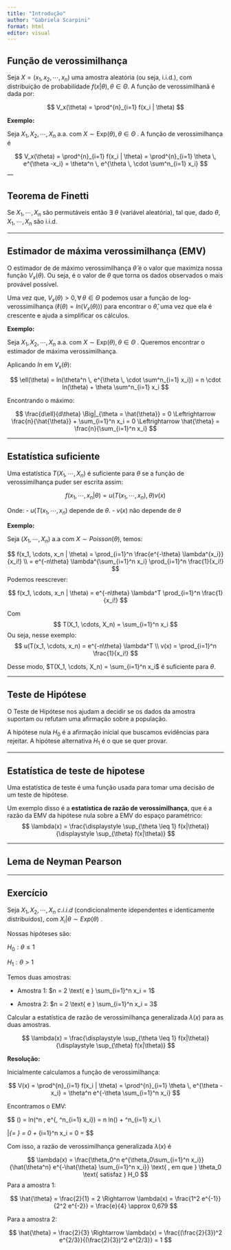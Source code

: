```yaml
---
title: "Introdução"
author: "Gabriela Scarpini"
format: html
editor: visual
---
```


## Função de verossimilhança 

Seja $X = (x_1, x_2, \cdots, x_n)$ uma amostra aleatória (ou seja, i.i.d.), com distribuição de probabilidade $f(x| \theta), \, \theta \in \Theta$. A função de verossimilhanã é dada por:

$$
V_x(\theta) = \prod^{n}_{i=1} f(x_i | \theta)
$$

**Exemplo:**

Seja $X_1, X_2, \cdots, X_n$ a.a. com $X \sim \text{Exp}(\theta), \, \theta \in \Theta$ . A função de verossimilhança é

$$
V_x(\theta) = \prod^{n}_{i=1} f(x_i | \theta) = \prod^{n}_{i=1} \theta \, e^{\theta -x_i} = \theta^n \, e^{\theta \, \cdot \sum^n_{i=1} x_i}
$$
---

## Teorema de Finetti 

Se $X_1, \cdots, X_n$ são permutáveis então $\exists$ $\theta$ (variável aleatória), tal que, dado $\theta$, $X_1, \cdots, X_n$ são i.i.d.

---

## Estimador de máxima verossimilhança (EMV)

O estimador de de máximo verossimilhança $\hat{\theta}$ é o valor que maximiza nossa função $V_x(\theta)$. Ou seja, é o valor de $\theta$ que torna os dados observados o mais provável possível.

Uma vez que, $V_x(\theta) > 0, \, \forall \, \theta \in \Theta$ podemos usar a função de log-verossimilhança ($\ell(\theta) = ln(V_x(\theta))$) para encontrar o $\hat{\theta}$, uma vez que ela é crescente e ajuda a simplificar os cálculos.

**Exemplo:**

Seja $X_1, X_2, \cdots, X_n$ a.a. com $X \sim \text{Exp}(\theta), \, \theta \in \Theta$ . Queremos encontrar o estimador de máxima verossimilhança.

Aplicando $ln$ em $V_x(\theta)$:

$$
\ell(\theta) = ln(\theta^n \, e^{\theta \, \cdot \sum^n_{i=1} x_i})
= n \cdot ln(\theta) + \theta \sum^n_{i=1} x_i
$$

Encontrando o máximo:

$$
\frac{d\ell}{d\theta} \Big|_{\theta = \hat{\theta}} = 0 \Leftrightarrow 
\frac{n}{\hat{\theta}} + \sum_{i=1}^n x_i = 0 \Leftrightarrow \hat{\theta} = \frac{n}{\sum_{i=1}^n x_i}
$$

---

## Estatística suficiente

Uma estatística $T(X_1, \cdots, X_n)$ é suficiente para $\theta$ se a função de verossimilhança puder ser escrita assim:

$$
f(x_1, \cdots, x_n | \theta) = u(T(x_1, \cdots, x_n), \theta) v(x)
$$

Onde:
- $u(T(x_1, \cdots, x_n)$ depende de $\theta$.
- $v(x)$ não depende de $\theta$

**Exemplo:**

Seja $(X_1, \cdots, X_n)$ a.a com $X \sim Poisson(\theta)$, temos:

$$
f(x_1, \cdots, x_n | \theta) =  \prod_{i=1}^n \frac{e^{-\theta} \lambda^{x_i}}{x_i!} \\
= e^{-n\theta} \lambda^{\sum_{i=1}^n x_i} \prod_{i=1}^n \frac{1}{x_i!}
$$
Podemos reescrever:

$$
f(x_1, \cdots, x_n | \theta) = e^{-n\theta} \lambda^T \prod_{i=1}^n \frac{1}{x_i!}
$$

Com 
$$
T(X_1, \cdots, X_n) = \sum_{i=1}^n x_i
$$
Ou seja, nesse exemplo:
$$
u(T(x_1, \cdots, x_n) = e^{-n\theta} \lambda^T \\
v(x) = \prod_{i=1}^n \frac{1}{x_i!}
$$

Desse modo, $T(X_1, \cdots, X_n) = \sum_{i=1}^n x_i$ é suficiente para $\theta$.

---

## Teste de Hipótese

O Teste de Hipótese nos ajudam a decidir se os dados da amostra suportam ou refutam uma afirmação sobre a população.

A hipótese nula $H_0$ é a afirmação inícial que buscamos evidências para rejeitar. A hipótese alternativa $H_1$ é o que se quer provar.

---

## Estatística de teste de hipotese

Uma estatística de teste é uma função usada para tomar uma decisão de um teste de hipótese.

Um exemplo disso é a **estatística de razão de verossimilhança**, que é a razão da EMV da hipótese nula sobre a EMV do espaço paramétrico:
$$
\lambda(x) = \frac{\displaystyle \sup_{\theta \leq 1} f(x|\theta)}{\displaystyle \sup_{\theta} f(x|\theta)}
$$

---

## Lema de Neyman Pearson

---

## Exercício

Seja $X_1, X_2, \cdots, X_n$ $c.i.i.d$ (condicionalmente idependentes e identicamente distribuídos), com $X_i | \theta \sim Exp(\theta)$ .

Nossas hipóteses são:

$H_0: \theta \leq 1$

$H_1: \theta > 1$

Temos duas amostras:

-   Amostra 1: $n = 2 \text{ e } \sum_{i=1}^n x_i = 1$

-   Amostra 2: $n = 2 \text{ e } \sum_{i=1}^n x_i = 3$

Calcular a estatística de razão de verossimilhança generalizada $\lambda(x)$ para as duas amostras.

$$
\lambda(x) = \frac{\displaystyle \sup_{\theta \leq 1} f(x|\theta)}{\displaystyle \sup_{\theta} f(x|\theta)}
$$

**Resolução:**

Inicialmente calculamos a função de verossimilhança:

$$
V(x) =  \prod^{n}_{i=1} f(x_i | \theta) = \prod^{n}_{i=1} \theta \, e^{\theta -x_i} =
\theta^n e^{-\theta \sum_{i=1}^n x_i}
$$

Encontramos o EMV:

$$
\ell(\theta) = ln(\theta^n \, e^{\theta \, \cdot \sum^n_{i=1} x_i})
= n \cdot ln(\theta) + \theta \sum^n_{i=1} x_i \\

\frac{d\ell}{d\theta} \Big|_{\theta = \hat{\theta}} = 0 \Leftrightarrow 
\frac{n}{\hat{\theta}} + \sum_{i=1}^n x_i = 0 \Leftrightarrow \hat{\theta} = \frac{n}{\sum_{i=1}^n x_i}
$$

Com isso, a razão de verossimilhança generalizada $\lambda(x)$ é

$$
\lambda(x) = \frac{\theta_0^n e^{\theta_0\sum_{i=1}^n x_i}}{\hat{\theta^n} e^{-\hat{\theta} \sum_{i=1}^n x_i}} \text{ , em que } \theta_0 \text{ satisfaz } H_0
$$
Para a amostra 1:

$$
\hat{\theta} = \frac{2}{1} = 2 \Rightarrow \lambda(x) = \frac{1^2 e^{-1}}{2^2 e^{-2}} = \frac{e}{4} \approx 0,679 
$$

Para a amostra 2:

$$
\hat{\theta} = \frac{2}{3} \Rightarrow \lambda(x) = \frac{(\frac{2}{3})^2 e^{2/3}}{(\frac{2}{3})^2 e^{2/3}} = 1
$$


